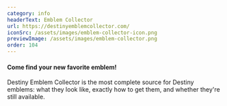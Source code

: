 ```yaml
---
category: info
headerText: Emblem Collector
url: https://destinyemblemcollector.com/
iconSrc: /assets/images/emblem-collector-icon.png
previewImage: /assets/images/emblem-collector.png
order: 104
---
```


#### Come find your new favorite emblem!

Destiny Emblem Collector is the most complete source for Destiny emblems:
what they look like, exactly how to get them, and whether they're still available.
